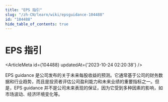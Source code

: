 ```yaml
---
title: "EPS 指引"
slug: "/zh-CN/learn/wiki/epsguidance-104488"
id: "104488"
hide_table_of_contents: true
---
```



# EPS 指引

<ArticleMeta id={104488} updatedAt={'2023-10-24 02:20:38'} />
<div className='border-solid border-b border-t-0 my-4 border-[var(--ifm-color-gray-300)]' />

EPS guidance 是公司发布的关于未来每股收益的预测。它通常基于公司的财务数据和行业趋势，而且是投资者评估公司盈利能力和未来业绩的重要指标之一。但是，EPS guidance 并不是公司未来表现的保证，因为它受到多种因素的影响，如市场波动、经济环境变化等。
